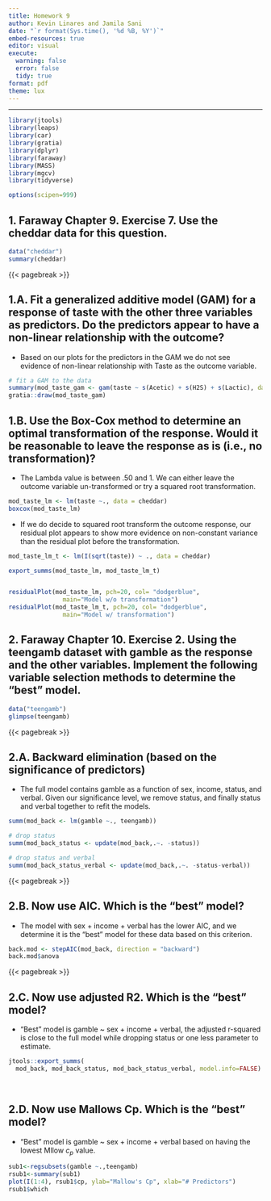 ```yaml
---
title: Homework 9
author: Kevin Linares and Jamila Sani
date: "`r format(Sys.time(), '%d %B, %Y')`"
embed-resources: true
editor: visual
execute:
  warning: false
  error: false
  tidy: true
format: pdf
theme: lux
---
```


------------------------------------------------------------------------

```r
library(jtools)
library(leaps)
library(car)
library(gratia)
library(dplyr)
library(faraway)
library(MASS)
library(mgcv)
library(tidyverse)

options(scipen=999)

```

## 1. Faraway Chapter 9. Exercise 7. Use the cheddar data for this question.


```r
data("cheddar") 
summary(cheddar)
```

{{< pagebreak >}}

## 1.A. Fit a generalized additive model (GAM) for a response of taste with the other three variables as predictors. Do the predictors appear to have a non-linear relationship with the outcome?

-   Based on our plots for the predictors in the GAM we do not see evidence of non-linear relationship with Taste as the outcome variable.

```r
# fit a GAM to the data
summary(mod_taste_gam <- gam(taste ~ s(Acetic) + s(H2S) + s(Lactic), data=cheddar))
gratia::draw(mod_taste_gam)

```


## 1.B. Use the Box-Cox method to determine an optimal transformation of the response. Would it be reasonable to leave the response as is (i.e., no transformation)?

-   The Lambda value is between .50 and 1. We can either leave the outcome variable un-transformed or try a squared root transformation.

```r
mod_taste_lm <- lm(taste ~., data = cheddar)
boxcox(mod_taste_lm)

```


-   If we do decide to squared root transform the outcome response, our residual plot appears to show more evidence on non-constant variance than the residual plot before the transformation.

```r
mod_taste_lm_t <- lm(I(sqrt(taste)) ~ ., data = cheddar)

export_summs(mod_taste_lm, mod_taste_lm_t)


residualPlot(mod_taste_lm, pch=20, col= "dodgerblue", 
               main="Model w/o transformation")
residualPlot(mod_taste_lm_t, pch=20, col= "dodgerblue",
               main="Model w/ transformation")

```


## 2. Faraway Chapter 10. Exercise 2. Using the teengamb dataset with gamble as the response and the other variables. Implement the following variable selection methods to determine the “best” model.



```r
data("teengamb")
glimpse(teengamb)
```

{{< pagebreak >}}

## 2.A. Backward elimination (based on the significance of predictors)

-   The full model contains gamble as a function of sex, income, status, and verbal. Given our significance level, we remove status, and finally status and verbal together to refit the models. 

```r
summ(mod_back <- lm(gamble ~., teengamb))

# drop status
summ(mod_back_status <- update(mod_back,.~. -status))

# drop status and verbal
summ(mod_back_status_verbal <- update(mod_back,.~. -status-verbal))

```

{{< pagebreak >}}

## 2.B. Now use AIC. Which is the “best” model?

-   The model with sex + income + verbal has the lower AIC, and we determine it is the "best" model for these data based on this criterion. 

```r
back.mod <- stepAIC(mod_back, direction = "backward")
back.mod$anova
```


{{< pagebreak >}}

## 2.C. Now use adjusted R2. Which is the “best” model?

-   “Best” model is gamble ~ sex + income + verbal, the adjusted r-squared is close to the full model while dropping status or one less parameter to estimate. 

```r
jtools::export_summs(
  mod_back, mod_back_status, mod_back_status_verbal, model.info=FALSE)
```

\

## 2.D. Now use Mallows Cp. Which is the “best” model?

-   “Best” model is gamble ~ sex + income + verbal based on having the lowest Mllow $c_p$ value.

```r
sub1<-regsubsets(gamble ~.,teengamb)
rsub1<-summary(sub1)
plot(I(1:4), rsub1$cp, ylab="Mallow's Cp", xlab="# Predictors")
rsub1$which
```

